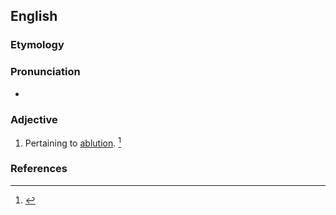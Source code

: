==English==

===Etymology===
{{suffix|ablution|ary|lang=en}}

===Pronunciation===
* {{a|US}} {{IPA|/əˈblu.ʃəˌnɛ.ɹi/|lang=en}}

===Adjective===
{{en-adj}}

# Pertaining to [[ablution]]. {{defdate|From the mid 19<sup>th</sup> century.}}<ref name=SOED>{{R:SOED5|page=5}}</ref>

===References===
<references/>